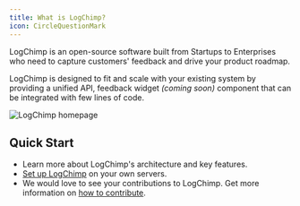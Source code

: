 ```yaml
---
title: What is LogChimp?
icon: CircleQuestionMark
---
```


LogChimp is an open-source software built from Startups to Enterprises who need to capture customers' feedback and drive your product roadmap.

LogChimp is designed to fit and scale with your existing system by providing a unified API, feedback widget _(coming soon)_ component that can be integrated with few lines of code.

![LogChimp homepage](../images/docs/logchimp_homepage.png)

## Quick Start

- Learn more about LogChimp's architecture and key features.
- [Set up LogChimp](/docs/install) on your own servers.
- We would love to see your contributions to LogChimp. Get more information on [how to contribute](/docs/contributing).
